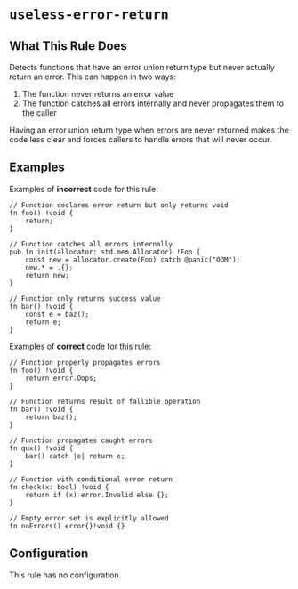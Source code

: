 # `useless-error-return`

<RuleBanner category="suspicious" default="off" />

## What This Rule Does

Detects functions that have an error union return type but never actually return an error.
This can happen in two ways:

1. The function never returns an error value
2. The function catches all errors internally and never propagates them to the caller

Having an error union return type when errors are never returned makes the code less clear
and forces callers to handle errors that will never occur.

## Examples

Examples of **incorrect** code for this rule:

```zig
// Function declares error return but only returns void
fn foo() !void {
    return;
}

// Function catches all errors internally
pub fn init(allocator: std.mem.Allocator) !Foo {
    const new = allocator.create(Foo) catch @panic("OOM");
    new.* = .{};
    return new;
}

// Function only returns success value
fn bar() !void {
    const e = baz();
    return e;
}
```

Examples of **correct** code for this rule:

```zig
// Function properly propagates errors
fn foo() !void {
    return error.Oops;
}

// Function returns result of fallible operation
fn bar() !void {
    return baz();
}

// Function propagates caught errors
fn qux() !void {
    bar() catch |e| return e;
}

// Function with conditional error return
fn check(x: bool) !void {
    return if (x) error.Invalid else {};
}

// Empty error set is explicitly allowed
fn noErrors() error{}!void {}
```

## Configuration

This rule has no configuration.
